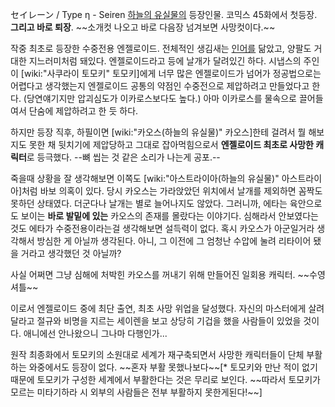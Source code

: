 セイレーン / Type η - Seiren
[[하늘의 유실물]]의 등장인물. 코믹스 45화에서 첫등장. '''그리고 바로 퇴장'''. ~~소개컷 나오고 바로 다음장 넘겨보면 사망컷이다.~~

작중 최초로 등장한 수중전용 엔젤로이드. 전체적인 생김새는 [[인어]]를 닮았고, 양팔도 거대한 지느러미처럼 돼있다. 엔젤로이드라고 등에 날개가 달려있긴 하다. 시냅스의 주인이 [wiki:"사쿠라이 토모키" 토모키]에게 너무 많은 엔젤로이드가 넘어가 정공법으로는 어렵다고 생각했는지 엔젤로이드 공통의 약점인 수중전으로 제압하려고 만들었다고 한다. (당연얘기지만 압괴심도가 이카로스보다도 높다.) 아마 이카로스를 물속으로 끌어들여서 단숨에 제압하려고 한 듯 하다. 

하지만 등장 직후, 하필이면 [wiki:"카오스(하늘의 유실물)" 카오스]한테 걸려서 뭘 해보지도 못한 채 뒷치기에 제압당하고 그대로 잡아먹힘으로서 '''엔젤로이드 최초로 사망한 캐릭터'''로 등극했다. --뼈 씹는 것 같은 소리가 나는게 공포.--

죽을때 상황을 잘 생각해보면 이쪽도 [wiki:"아스트라이아(하늘의 유실물)" 아스트라이아]처럼 바보 의혹이 있다. 당시 카오스는 가라앉았던 위치에서 날개를 제외하면 꼼짝도 못하던 상태였다. 더군다나 날개는 별로 늘어나지도 않았다. 그러니까, 에타는 육안으로도 보이는 '''바로 발밑에 있는''' 카오스의 존재를 몰랐다는 이야기다. 심해라서 안보였다는 것도 에타가 수중전용이라는걸 생각해보면 설득력이 없다. 혹시 카오스가 아군일거라 생각해서 방심한 게 아닐까 생각된다. 아니, 그 이전에 그 엄청난 수압에 눌려 리타이어 됐을 거라고 생각했던 것 아닐까?

사실 어쩌면 그냥 심해에 처박힌 카오스를 꺼내기 위해 만들어진 일회용 캐릭터. ~~수영셔틀~~

이로서 엔젤로이드 중에 최단 출연, 최초 사망 위업을 달성했다. 자신의 마스터에게 살려달라고 절규와 비명을 지르는 세이렌을 보고 상당히 기겁을 했을 사람들이 있었을 것이다. 애니에선 안나왔으니 그나마 다행인가...


원작 최종화에서 토모키의 소원대로 세계가 재구축되면서 사망한 캐릭터들이 단체 부활하는 와중에서도 등장이 없다. ~~혼자 부활 못했나보다~~[* 토모키와 만난 적이 없기 때문에 토모키가 구성한 세계에서 부활한다는 것은 무리로 보인다. ~~따라서 토모키가 모르는 미타기하라 시 외부의 사람들은 전부 부활하지 못한게된다!~~]
